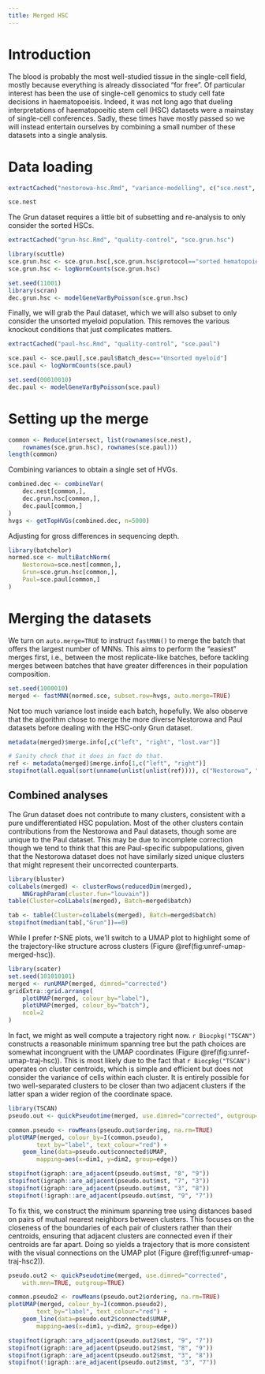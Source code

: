 ```yaml
---
title: Merged HSC
---
```


# Introduction

The blood is probably the most well-studied tissue in the single-cell field, mostly because everything is already dissociated "for free".
Of particular interest has been the use of single-cell genomics to study cell fate decisions in haematopoeisis.
Indeed, it was not long ago that dueling interpretations of haematopoeitic stem cell (HSC) datasets were a mainstay of single-cell conferences.
Sadly, these times have mostly passed so we will instead entertain ourselves by combining a small number of these datasets into a single analysis.

# Data loading

```r
extractCached("nestorowa-hsc.Rmd", "variance-modelling", c("sce.nest", "dec.nest"))
```

```r
sce.nest
```

The Grun dataset requires a little bit of subsetting and re-analysis to only consider the sorted HSCs.

```r
extractCached("grun-hsc.Rmd", "quality-control", "sce.grun.hsc")
```

```r
library(scuttle)
sce.grun.hsc <- sce.grun.hsc[,sce.grun.hsc$protocol=="sorted hematopoietic stem cells"]
sce.grun.hsc <- logNormCounts(sce.grun.hsc)

set.seed(11001)
library(scran)
dec.grun.hsc <- modelGeneVarByPoisson(sce.grun.hsc) 
```

Finally, we will grab the Paul dataset, which we will also subset to only consider the unsorted myeloid population.
This removes the various knockout conditions that just complicates matters.

```r
extractCached("paul-hsc.Rmd", "quality-control", "sce.paul")
```

```r
sce.paul <- sce.paul[,sce.paul$Batch_desc=="Unsorted myeloid"]
sce.paul <- logNormCounts(sce.paul)

set.seed(00010010)
dec.paul <- modelGeneVarByPoisson(sce.paul) 
```

# Setting up the merge

```r
common <- Reduce(intersect, list(rownames(sce.nest),
    rownames(sce.grun.hsc), rownames(sce.paul)))
length(common)
```

Combining variances to obtain a single set of HVGs.

```r
combined.dec <- combineVar(
    dec.nest[common,], 
    dec.grun.hsc[common,], 
    dec.paul[common,]
)
hvgs <- getTopHVGs(combined.dec, n=5000)
```

Adjusting for gross differences in sequencing depth.

```r
library(batchelor)
normed.sce <- multiBatchNorm(
    Nestorowa=sce.nest[common,],
    Grun=sce.grun.hsc[common,],
    Paul=sce.paul[common,]
)
```

# Merging the datasets

We turn on `auto.merge=TRUE` to instruct `fastMNN()` to merge the batch that offers the largest number of MNNs.
This aims to perform the "easiest" merges first, i.e., between the most replicate-like batches,
before tackling merges between batches that have greater differences in their population composition.

```r
set.seed(1000010)
merged <- fastMNN(normed.sce, subset.row=hvgs, auto.merge=TRUE)
```

Not too much variance lost inside each batch, hopefully.
We also observe that the algorithm chose to merge the more diverse Nestorowa and Paul datasets before dealing with the HSC-only Grun dataset.

```r
metadata(merged)$merge.info[,c("left", "right", "lost.var")]
```

```r
# Sanity check that it does in fact do that.
ref <- metadata(merged)$merge.info[1,c("left", "right")]
stopifnot(all.equal(sort(unname(unlist(unlist(ref)))), c("Nestorowa", "Paul")))
```

## Combined analyses 

The Grun dataset does not contribute to many clusters, consistent with a pure undifferentiated HSC population.
Most of the other clusters contain contributions from the Nestorowa and Paul datasets, though some are unique to the Paul dataset.
This may be due to incomplete correction though we tend to think that this are Paul-specific subpopulations,
given that the Nestorowa dataset does not have similarly sized unique clusters that might represent their uncorrected counterparts.

```r
library(bluster)
colLabels(merged) <- clusterRows(reducedDim(merged), 
    NNGraphParam(cluster.fun="louvain"))
table(Cluster=colLabels(merged), Batch=merged$batch)
```

```r
tab <- table(Cluster=colLabels(merged), Batch=merged$batch)
stopifnot(median(tab[,"Grun"])==0)
```

While I prefer $t$-SNE plots, 
we'll switch to a UMAP plot to highlight some of the trajectory-like structure across clusters (Figure \@ref(fig:unref-umap-merged-hsc)).

```r
library(scater)
set.seed(101010101)
merged <- runUMAP(merged, dimred="corrected")
gridExtra::grid.arrange(
    plotUMAP(merged, colour_by="label"),
    plotUMAP(merged, colour_by="batch"),
    ncol=2
)
```

In fact, we might as well compute a trajectory right now.
`r Biocpkg("TSCAN")` constructs a reasonable minimum spanning tree but the path choices are somewhat incongruent with the UMAP coordinates (Figure \@ref(fig:unref-umap-traj-hsc)).
This is most likely due to the fact that `r Biocpkg("TSCAN")` operates on cluster centroids, 
which is simple and efficient but does not consider the variance of cells within each cluster.
It is entirely possible for two well-separated clusters to be closer than two adjacent clusters if the latter span a wider region of the coordinate space.

```r
library(TSCAN)
pseudo.out <- quickPseudotime(merged, use.dimred="corrected", outgroup=TRUE)
```

```r
common.pseudo <- rowMeans(pseudo.out$ordering, na.rm=TRUE)
plotUMAP(merged, colour_by=I(common.pseudo), 
        text_by="label", text_colour="red") +
    geom_line(data=pseudo.out$connected$UMAP, 
        mapping=aes(x=dim1, y=dim2, group=edge))
```

```r
stopifnot(igraph::are_adjacent(pseudo.out$mst, "8", "9"))
stopifnot(igraph::are_adjacent(pseudo.out$mst, "7", "3"))
stopifnot(igraph::are_adjacent(pseudo.out$mst, "3", "8"))
stopifnot(!igraph::are_adjacent(pseudo.out$mst, "9", "7"))
```

To fix this, we construct the minimum spanning tree using distances based on pairs of mutual nearest neighbors between clusters.
This focuses on the closeness of the boundaries of each pair of clusters rather than their centroids,
ensuring that adjacent clusters are connected even if their centroids are far apart.
Doing so yields a trajectory that is more consistent with the visual connections on the UMAP plot (Figure \@ref(fig:unref-umap-traj-hsc2)).

```r
pseudo.out2 <- quickPseudotime(merged, use.dimred="corrected", 
    with.mnn=TRUE, outgroup=TRUE)

common.pseudo2 <- rowMeans(pseudo.out2$ordering, na.rm=TRUE)
plotUMAP(merged, colour_by=I(common.pseudo2), 
        text_by="label", text_colour="red") +
    geom_line(data=pseudo.out2$connected$UMAP, 
        mapping=aes(x=dim1, y=dim2, group=edge))
```

```r
stopifnot(igraph::are_adjacent(pseudo.out2$mst, "9", "7"))
stopifnot(igraph::are_adjacent(pseudo.out2$mst, "8", "9"))
stopifnot(igraph::are_adjacent(pseudo.out2$mst, "3", "8"))
stopifnot(!igraph::are_adjacent(pseudo.out2$mst, "3", "7"))
```

